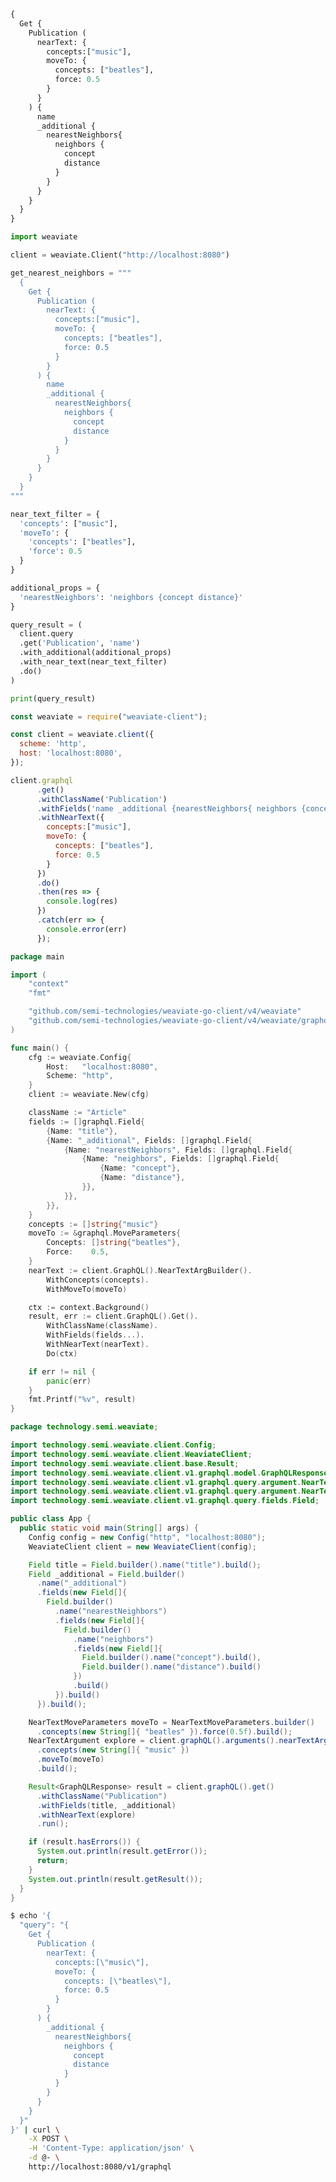 
<Tabs groupId="languages">
<TabItem value="graphql" label="GraphQL">

```graphql
{
  Get {
    Publication (
      nearText: {
        concepts:["music"],
        moveTo: {
          concepts: ["beatles"],
          force: 0.5
        }
      }
    ) {
      name
      _additional {
        nearestNeighbors{
          neighbors {
            concept
            distance
          }
        }
      }
    }
  }
}
```

</TabItem>
<TabItem value="py" label="Python">

```python
import weaviate

client = weaviate.Client("http://localhost:8080")

get_nearest_neighbors = """
  {
    Get {
      Publication (
        nearText: {
          concepts:["music"],
          moveTo: {
            concepts: ["beatles"],
            force: 0.5
          }
        }
      ) {
        name
        _additional {
          nearestNeighbors{
            neighbors {
              concept
              distance
            }
          }
        }
      }
    }
  }
"""

near_text_filter = {
  'concepts': ["music"],
  'moveTo': {
    'concepts': ["beatles"],
    'force': 0.5
  }
}

additional_props = {
  'nearestNeighbors': 'neighbors {concept distance}'
} 

query_result = (
  client.query
  .get('Publication', 'name')
  .with_additional(additional_props)
  .with_near_text(near_text_filter)
  .do()
)

print(query_result)
```

</TabItem>
<TabItem value="js" label="JavaScript">

```js
const weaviate = require("weaviate-client");

const client = weaviate.client({
  scheme: 'http',
  host: 'localhost:8080',
});

client.graphql
      .get()
      .withClassName('Publication')
      .withFields('name _additional {nearestNeighbors{ neighbors {concept distance}}}')
      .withNearText({
        concepts:["music"],
        moveTo: {
          concepts: ["beatles"],
          force: 0.5
        }
      })
      .do()
      .then(res => {
        console.log(res)
      })
      .catch(err => {
        console.error(err)
      });
```

</TabItem>
<TabItem value="go" label="Go">

```go
package main

import (
	"context"
	"fmt"

	"github.com/semi-technologies/weaviate-go-client/v4/weaviate"
	"github.com/semi-technologies/weaviate-go-client/v4/weaviate/graphql"
)

func main() {
	cfg := weaviate.Config{
		Host:   "localhost:8080",
		Scheme: "http",
	}
	client := weaviate.New(cfg)

	className := "Article"
	fields := []graphql.Field{
		{Name: "title"},
		{Name: "_additional", Fields: []graphql.Field{
			{Name: "nearestNeighbors", Fields: []graphql.Field{
				{Name: "neighbors", Fields: []graphql.Field{
					{Name: "concept"},
					{Name: "distance"},
				}},
			}},
		}},
	}
	concepts := []string{"music"}
	moveTo := &graphql.MoveParameters{
		Concepts: []string{"beatles"},
		Force:    0.5,
	}
	nearText := client.GraphQL().NearTextArgBuilder().
		WithConcepts(concepts).
		WithMoveTo(moveTo)

	ctx := context.Background()
	result, err := client.GraphQL().Get().
		WithClassName(className).
		WithFields(fields...).
		WithNearText(nearText).
		Do(ctx)

	if err != nil {
		panic(err)
	}
	fmt.Printf("%v", result)
}
```

</TabItem>
<TabItem value="java" label="Java">

```java
package technology.semi.weaviate;

import technology.semi.weaviate.client.Config;
import technology.semi.weaviate.client.WeaviateClient;
import technology.semi.weaviate.client.base.Result;
import technology.semi.weaviate.client.v1.graphql.model.GraphQLResponse;
import technology.semi.weaviate.client.v1.graphql.query.argument.NearTextArgument;
import technology.semi.weaviate.client.v1.graphql.query.argument.NearTextMoveParameters;
import technology.semi.weaviate.client.v1.graphql.query.fields.Field;

public class App {
  public static void main(String[] args) {
    Config config = new Config("http", "localhost:8080");
    WeaviateClient client = new WeaviateClient(config);

    Field title = Field.builder().name("title").build();
    Field _additional = Field.builder()
      .name("_additional")
      .fields(new Field[]{
        Field.builder()
          .name("nearestNeighbors")
          .fields(new Field[]{
            Field.builder()
              .name("neighbors")
              .fields(new Field[]{
                Field.builder().name("concept").build(),
                Field.builder().name("distance").build()
              })
              .build()
          }).build()
      }).build();

    NearTextMoveParameters moveTo = NearTextMoveParameters.builder()
      .concepts(new String[]{ "beatles" }).force(0.5f).build();
    NearTextArgument explore = client.graphQL().arguments().nearTextArgBuilder()
      .concepts(new String[]{ "music" })
      .moveTo(moveTo)
      .build();

    Result<GraphQLResponse> result = client.graphQL().get()
      .withClassName("Publication")
      .withFields(title, _additional)
      .withNearText(explore)
      .run();

    if (result.hasErrors()) {
      System.out.println(result.getError());
      return;
    }
    System.out.println(result.getResult());
  }
}
```

</TabItem>
<TabItem value="curl" label="Curl">

```bash
$ echo '{ 
  "query": "{
    Get {
      Publication (
        nearText: {
          concepts:[\"music\"],
          moveTo: {
            concepts: [\"beatles\"],
            force: 0.5
          }
        }
      ) {
        _additional {
          nearestNeighbors{
            neighbors {
              concept
              distance
            }
          }
        }
      }
    }
  }"
}' | curl \
    -X POST \
    -H 'Content-Type: application/json' \
    -d @- \
    http://localhost:8080/v1/graphql
```

</TabItem>
</Tabs>